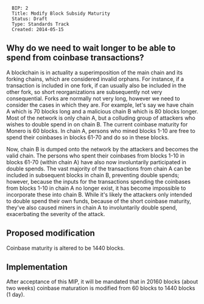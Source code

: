 <pre>
  BIP: 2
  Title: Modify Block Subsidy Maturity
  Status: Draft
  Type: Standards Track
  Created: 2014-05-15
</pre>

==Why do we need to wait longer to be able to spend from coinbase transactions?==

A blockchain is in actuality a superimposition of the main chain and its forking chains, which are considered invalid orphans. For instance, if a transaction is included in one fork, if can usually also be included in the other fork, so short reorganizations are subsequently not very consequential. Forks are normally not very long, however we need to consider the cases in which they are. For example, let's say we have chain A which is 70 blocks long and a malicious chain B which is 80 blocks longer. Most of the network is only chain A, but a colluding group of attackers who wishes to double spend in on chain B. The current coinbase maturity for Monero is 60 blocks. In chain A, persons who mined blocks 1-10 are free to spend their coinbases in blocks 61-70 and do so in these blocks.

Now, chain B is dumped onto the network by the attackers and becomes the valid chain. The persons who spent their coinbases from blocks 1-10 in blocks 61-70 (within chain A) have also now involuntarily participated in double spends. The vast majority of the transactions from chain A can be included in subsequent blocks in chain B, preventing double spends; however, because the inputs for the transactions spending the coinbases from blocks 1-10 in chain A no longer exist, it has become impossible to incorporate these into chain B. While it's likely the attackers only intended to double spend their own funds, because of the short coinbase maturity, they've also caused miners in chain A to involuntarily double spend, exacerbating the severity of the attack.

==Proposed modification==

Coinbase maturity is altered to be 1440 blocks.

==Implementation==

After acceptance of this MIP, it will be mandated that in 20160 blocks (about two weeks) coinbase maturation is modified from 60 blocks to 1440 blocks (1 day).
